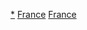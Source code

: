 {{Commons category|Cathedrals in France}}

[[Category:法國教堂|*]]
[[Category:欧洲主教座堂|France]]
[[Category:各国主教座堂|France]]